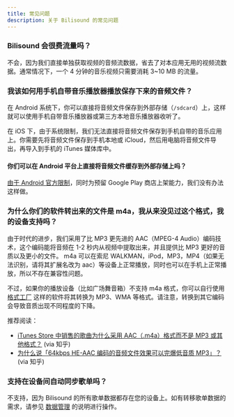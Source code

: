 ```yaml
---
title: 常见问题
description: 关于 Bilisound 的常见问题
---
```


### Bilisound 会很费流量吗？

不会，因为我们直接单独获取视频的音频流数据，省去了对本应用无用的视频流数据。通常情况下，一个 4 分钟的音乐视频只需要消耗 3~10 MB 的流量。

### 我该如何用手机自带音乐播放器播放保存下来的音频文件？

在 Android 系统下，你可以直接将音频文件保存到外部存储（`/sdcard`）上，这样就可以使用手机自带音乐播放器或第三方本地音乐播放器收听了。

在 iOS 下，由于系统限制，我们无法直接将音频文件保存到手机自带的音乐应用上。你需要先将音频文件保存到手机本地或 iCloud，然后用电脑将音频文件导出，再导入到手机的 iTunes 媒体库中。

#### 你们可以在 Android 平台上直接将音频文件缓存到外部存储上吗？

[由于 Android 官方限制](https://android-docs.cn/about/versions/11/privacy/storage)，同时为预留 Google Play 商店上架能力，我们没有办法这样做。

### 为什么你们的软件转出来的文件是 m4a，我从来没见过这个格式，我的设备支持吗？

由于时代的进步，我们采用了比 MP3 更先进的 AAC（MPEG-4 Audio）编码技术，这个编码能将音频在 1-2 秒内从视频中提取出来，并且提供比 MP3 更好的音质以及更小的文件。 m4a 可以在索尼 WALKMAN，iPod，MP3，MP4（如果无法识别，请将其扩展名改为 aac）等设备上正常播放，同时也可以在手机上正常播放，所以不存在兼容性问题。

不过，如果你的播放设备（比如广场舞音箱）不支持 m4a 格式，你可以自行使用 [格式工厂](http://www.pcfreetime.com/formatfactory/cn/index.html) 这样的软件将其转换为 MP3、WMA 等格式。请注意，转换到其它编码会导致音质出现不同程度的下降。

推荐阅读：

- [iTunes Store 中销售的歌曲为什么采用 AAC（.m4a）格式而不是 MP3 或其他格式？](https://www.zhihu.com/question/19895040) (via 知乎)
- [为什么说「64kbps HE-AAC 编码的音频文件效果可以完爆低音质 MP3」？](https://www.zhihu.com/question/20303076) (via 知乎)

### 支持在设备间自动同步歌单吗？

不支持，因为 Bilisound 的所有歌单数据都存在您的设备上。如有转移歌单数据的需求，请参见 [数据管理](./backup) 的说明进行操作。
